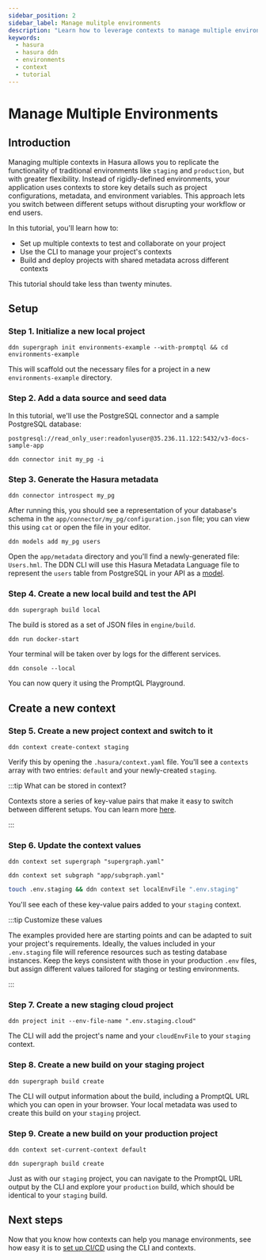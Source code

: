 ```yaml
---
sidebar_position: 2
sidebar_label: Manage mulitple environments
description: "Learn how to leverage contexts to manage multiple environments from a single source of metadata."
keywords:
  - hasura
  - hasura ddn
  - environments
  - context
  - tutorial
---
```


# Manage Multiple Environments

## Introduction

Managing multiple contexts in Hasura allows you to replicate the functionality of traditional environments like
`staging` and `production`, but with greater flexibility. Instead of rigidly-defined environments, your application uses
contexts to store key details such as project configurations, metadata, and environment variables. This approach lets
you switch between different setups without disrupting your workflow or end users.

In this tutorial, you'll learn how to:

- Set up multiple contexts to test and collaborate on your project
- Use the CLI to manage your project's contexts
- Build and deploy projects with shared metadata across different contexts

This tutorial should take less than twenty minutes.

## Setup

### Step 1. Initialize a new local project

```ddn title="Create a new local project:"
ddn supergraph init environments-example --with-promptql && cd environments-example
```

This will scaffold out the necessary files for a project in a new `environments-example` directory.

### Step 2. Add a data source and seed data

In this tutorial, we'll use the PostgreSQL connector and a sample PostgreSQL database:

```plaintext
postgresql://read_only_user:readonlyuser@35.236.11.122:5432/v3-docs-sample-app
```

```ddn title="In your project directory, run the following, choose hasura/postrges, and pass the connection URI above when prompted:"
ddn connector init my_pg -i
```

### Step 3. Generate the Hasura metadata

```ddn title="Next, use the CLI to introspect the PostgreSQL database:"
ddn connector introspect my_pg
```

After running this, you should see a representation of your database's schema in the
`app/connector/my_pg/configuration.json` file; you can view this using `cat` or open the file in your editor.

```ddn title="Now, track the table from your PostgreSQL database as a model in your DDN metadata:"
ddn models add my_pg users
```

Open the `app/metadata` directory and you'll find a newly-generated file: `Users.hml`. The DDN CLI will use this Hasura
Metadata Language file to represent the `users` table from PostgreSQL in your API as a
[model](/reference/metadata-reference/models.mdx).

### Step 4. Create a new local build and test the API

```ddn title="To create a local build, run:"
ddn supergraph build local
```

The build is stored as a set of JSON files in `engine/build`.

```ddn title="Start your local Hasura instance and PostgreSQL connector:"
ddn run docker-start
```

Your terminal will be taken over by logs for the different services.

```ddn title="In a new terminal tab, open your local console:"
ddn console --local
```

You can now query it using the PromptQL Playground.

## Create a new context

### Step 5. Create a new project context and switch to it

```ddn title="From the project directory, run:"
ddn context create-context staging
```

Verify this by opening the `.hasura/context.yaml` file. You'll see a `contexts` array with two entries: `default` and
your newly-created `staging`.

:::tip What can be stored in context?

Contexts store a series of key-value pairs that make it easy to switch between different setups. You can learn more
[here](/project-configuration/project-management/manage-contexts.mdx).

:::

### Step 6. Update the context values

```ddn title="First, set the supergraph configuration:"
ddn context set supergraph "supergraph.yaml"
```

```ddn title="Then, define which subgraphs to include:"
ddn context set subgraph "app/subgraph.yaml"
```

```sh title="Finally, stub out a local .env.staging file and add it to your staging context:"
touch .env.staging && ddn context set localEnvFile ".env.staging"
```

You'll see each of these key-value pairs added to your `staging` context.

:::tip Customize these values

The examples provided here are starting points and can be adapted to suit your project's requirements. Ideally, the
values included in your `.env.staging` file will reference resources such as testing database instances. Keep the keys
consistent with those in your production `.env` files, but assign different values tailored for staging or testing
environments.

:::

### Step 7. Create a new staging cloud project

```ddn title="Using your new context, create a cloud project:"
ddn project init --env-file-name ".env.staging.cloud"
```

The CLI will add the project's name and your `cloudEnvFile` to your `staging` context.

### Step 8. Create a new build on your staging project

```ddn
ddn supergraph build create
```

The CLI will output information about the build, including a PromptQL URL which you can open in your browser. Your local
metadata was used to create this build on your `staging` project.

### Step 9. Create a new build on your production project

```ddn title="First, switch contexts:"
ddn context set-current-context default
```

```ddn title="Since our current context is default, we can now use the same metadata to create a productioun build:"
ddn supergraph build create
```

Just as with our `staging` project, you can navigate to the PromptQL URL output by the CLI and explore your `production`
build, which should be identical to your `staging` build.

## Next steps

Now that you know how contexts can help you manage environments, see how easy it is to
[set up CI/CD](/deployment/hasura-ddn/ci-cd.mdx) using the CLI and contexts.
